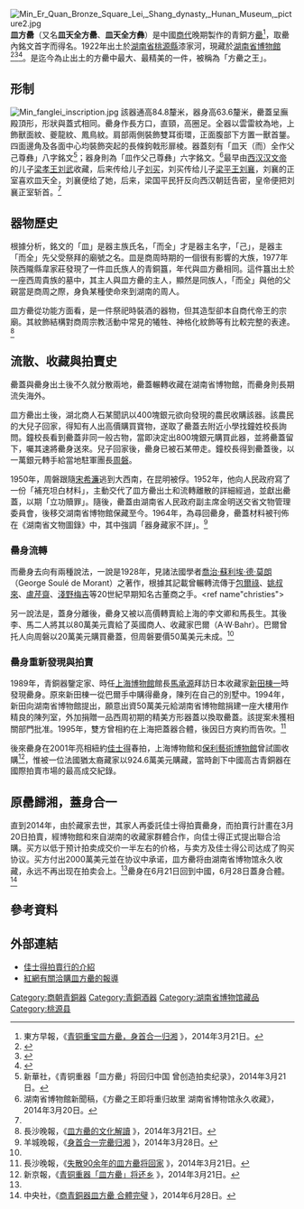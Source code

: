 {{Expert|time=2015-12-14T03:47:08+00:00}}
[[File:Min_Er_Quan_Bronze_Square_Lei,_Shang_dynasty,_Hunan_Museum,_picture2.jpg|upright]]
'''皿方罍'''（又名'''皿天全方罍'''、'''皿天全方彝'''）是中國[[商代|商代]]晚期製作的青銅方[[罍|罍]]<ref name="Dongfang">東方早報，《[http://www.dfdaily.com/html/150/2014/3/21/1132074.shtml 青铜重宝皿方罍，身首合一归湘] {{Wayback|url=http://www.dfdaily.com/html/150/2014/3/21/1132074.shtml |date=20140326181314 }}》，2014年3月21日。</ref>，取罍內銘文首字而得名。1922年出土於[[湖南省|湖南省]][[桃源縣|桃源縣]]漆家河，現藏於[[湖南省博物館|湖南省博物館]]<ref name="fish" >{{cite journal | language =zh-hans | author =文史博览 | title =《湖南国宝青铜器的离奇遭遇》| journal =《文萃报》 | volume =第2245期 | year = 2013-10-22 | pages =第6页  | issn =CN43-0032 }}</ref><ref>{{cite web |url=http://news.sina.com.cn/o/2006-12-06/035910692041s.shtml |title=“细说国宝”：天价方罍身首异处 |accessdate=2006 |publisher=新浪网 |work= |language=zh-hans |archive-date=2019-01-11 |archive-url=https://web.archive.org/web/20190111232800/http://news.sina.com.cn/o/2006-12-06/035910692041s.shtml |dead-url=no }}</ref><ref>{{cite web |url=http://news.ifeng.com/history/zhongguoxiandaishi/detail_2013_11/01/30881862_0.shtml |title=国宝“漂流记”：法商拍走器身 身盖终难合一 |accessdate=2013 |publisher=凤凰网 |work= |language=zh-hans |archive-date=2019-01-11 |archive-url=https://web.archive.org/web/20190111232511/http://news.ifeng.com/history/zhongguoxiandaishi/detail_2013_11/01/30881862_0.shtml |dead-url=no }}</ref>。是迄今為止出土的方罍中最大、最精美的一件，被稱為「方罍之王」。

==形制==
[[File:Min_fanglei_inscription.jpg|thumb]]
該器通高84.8釐米，器身高63.6釐米，罍蓋呈廡殿頂形，形狀與蓋式相同。罍身作長方口，直頸，高圈足。全器以雲雷紋為地，上飾獸面紋、夔龍紋、鳳鳥紋。肩部兩側裝飾雙耳銜環，正面腹部下方置一獸首鋬。四面邊角及各面中心均裝飾突起的長條鉤戟形扉棱。器蓋刻有「皿天（而）全作父己尊彝」八字銘文<ref name="XH">新華社，《青铜重器「皿方罍」将回归中国 曾创造拍卖纪录》，2014年3月21日。</ref>；器身則為「皿作父己尊彝」六字銘文。<ref name="Museum">湖南省博物館新聞稿，《方罍之王即将重归故里 湖南省博物馆永久收藏》，2014年3月20日。</ref>最早由[[西汉|西汉]][[汉文帝|汉文帝]]的儿子[[梁孝王|梁孝王]][[刘武|刘武]]收藏，后来传给儿子[[刘买|刘买]]，刘买传给儿子[[梁平王|梁平王]][[刘襄|刘襄]]，刘襄的正室喜欢皿天全，刘襄便给了她，后来，梁国平民犴反向西汉朝廷告密，皇帝便把刘襄正室斩首。<ref name="fish" />

==器物歷史==
根據分析，銘文的「皿」是器主族氏名，「而全」才是器主名字，「己」，是器主「而全」先父受祭拜的廟號之名。皿是商周時期的一個很有影響的大族，1977年陝西隴縣韋家莊發現了一件皿氏族人的青銅簋，年代與皿方罍相同。這件簋出土於一座西周貴族的墓中，其主人與皿方罍的主人，顯然是同族人，「而全」與他的父親當是商周之際，身負某種使命來到湖南的周人。

皿方罍從功能方面看，是一件祭祀時裝酒的器物，但其造型卻本自商代帝王的宗廟。其紋飾結構對商周宗教活動中常見的犧牲、神格化紋飾等有比較完整的表達。<ref name="history">長沙晚報，《[http://cswb.changsha.cn/html/2014-03/21/content_40_2.htm 皿方罍的文化解讀] {{Wayback|url=http://cswb.changsha.cn/html/2014-03/21/content_40_2.htm |date=20140407091540 }}》，2014年3月21日。</ref>

==流散、收藏與拍賣史==
罍蓋與罍身出土後不久就分散兩地，罍蓋輾轉收藏在湖南省博物館，而罍身則長期流失海外。

皿方罍出土後，湖北商人石某聞訊以400塊銀元欲向發現的農民收購該器。該農民的大兒子回家，得知有人出高價購買寶物，遂取了罍蓋去附近小學找鐘姓校長詢問。鐘校長看到罍蓋非同一般古物，當即決定出800塊銀元購買此器，並將罍蓋留下，囑其速將罍身送來。兒子回家後，罍身已被石某帶走。鐘校長得到罍蓋後，以一萬銀元轉手給當地駐軍團長[[周磐_(民国)|周磐]]。

1950年，周磐跟隨[[宋希濂|宋希濂]]逃到大西南，在昆明被俘。1952年，他向人民政府寫了一份「補充坦白材料」，主動交代了皿方罍出土和流轉離散的詳細經過，並獻出罍蓋，以期「立功贖罪」。隨後，罍蓋由湖南省人民政府副主席金明送交省文物管理委員會，後移交湖南省博物館保藏至今。1964年，為尋回罍身，罍蓋材料被刊佈在《湖南省文物圖錄》中，其中強調「器身藏家不詳」。<ref name="YC">羊城晚報，《[http://www.ycwb.com/ePaper/ycwb/html/2014-03/28/content_402231.htm?div=1 身首合一完罍归湘] {{Wayback|url=http://www.ycwb.com/ePaper/ycwb/html/2014-03/28/content_402231.htm?div=1 |date=20140329075841 }}》，2014年3月28日。</ref>

===罍身流轉===
而罍身去向有兩種說法，一說是1928年，見諸法國學者[[喬治‧蘇利埃‧德‧莫朗|喬治‧蘇利埃‧德‧莫朗]]（George Soulé de Morant）之著作，根據其記載曾輾轉流傳于[[包爾祿|包爾祿]]、[[姚叔來|姚叔來]]、[[盧芹齋|盧芹齋]]、[[淺野梅吉|淺野梅吉]]等20世紀早期知名古董商之手。<ref name"christies">{{Cite web |url=http://www.christies.com/sales/asian-art-week-new-york-march-2014/min-fanglei/index-chinese-trad.aspx |title=重要青銅酒器: 皿方罍 |access-date=2014-04-03 |archive-date=2018-02-21 |archive-url=https://web.archive.org/web/20180221130716/http://www.christies.com/sales/asian-art-week-new-york-march-2014/min-fanglei/index-chinese-trad.aspx |dead-url=no }}</ref>

另一說法是，蓋身分離後，罍身又被以高價轉賣給上海的李文卿和馬長生。其後李、馬二人將其以80萬美元賣給了英國商人、收藏家巴爾（A·W·Bahr）。巴爾曾托人向周磐以20萬美元購買罍蓋，但周磐要價50萬美元未成。<ref name="YC"></ref>

===罍身重新發現與拍賣===
1989年，青銅器鑒定家、時任[[上海博物館|上海博物館]]館長[[馬承源|馬承源]]拜訪日本收藏家[[新田棟一|新田棟一]]時發現罍身。原來新田棟一從巴爾手中購得罍身，陳列在自己的別墅中。1994年，新田向湖南省博物館提出，願意出資50萬美元給湖南省博物館捐建一座大樓用作精良的陳列室，外加捐贈一品西周初期的精美方形器蓋以換取罍蓋。該提案未獲相關部門批准。1995年，雙方曾相約在上海把蓋器合體，後因日方爽約而告吹。<ref name="CS">長沙晚報，《[http://cswb.changsha.cn/html/2014-03/21/content_40_1.htm 失散90余年的皿方罍将回家] {{Wayback|url=http://cswb.changsha.cn/html/2014-03/21/content_40_1.htm |date=20140407095100 }}》，2014年3月21日。</ref>

後來罍身在2001年亮相紐約[[佳士得|佳士得]]春拍，上海博物館和[[保利藝術博物館|保利藝術博物館]]曾試圖收購<ref name="BJ">新京報，《[http://epaper.bjnews.com.cn/html/2014-03/21/content_501244.htm 青铜重器「皿方罍」将还乡] {{Wayback|url=http://epaper.bjnews.com.cn/html/2014-03/21/content_501244.htm |date=20190909133652 }}》，2014年3月21日。</ref>，惟被一位法國猶太裔藏家以924.6萬美元購藏，當時創下中國高古青銅器在國際拍賣市場的最高成交紀錄。

==原罍歸湘，蓋身合一==
直到2014年，由於藏家去世，其家人再委託佳士得拍賣罍身，而拍賣行計畫在3月20日拍賣，經博物館和來自湖南的收藏家群體合作，向佳士得正式提出聯合洽購。买方以低于预计拍卖成交价一半左右的价格，与卖方及佳士得公司达成了购买协议。买方付出2000萬美元並在协议中承诺，皿方罍将由湖南省博物馆永久收藏，永远不再出现在拍卖会上。<ref name="XH"></ref>罍身在6月21日回到中國，6月28日蓋身合體。<ref name="reunite">中央社，《[http://www.cna.com.tw/news/acn/201406280298-1.aspx 商青銅器皿方罍 合體完璧] {{Wayback|url=http://www.cna.com.tw/news/acn/201406280298-1.aspx |date=20180831105935 }}》，2014年6月28日。</ref>

==參考資料==
{{reflist}}
==外部連結==
*[http://www.christies.com/sales/asian-art-week-new-york-march-2014/min-fanglei/index-chinese-trad.aspx 佳士得拍賣行的介紹] {{Wayback|url=http://www.christies.com/sales/asian-art-week-new-york-march-2014/min-fanglei/index-chinese-trad.aspx |date=20180221130716 }}
*[http://hn.rednet.cn/c/2014/04/03/3314997.htm 紅網有關洽購皿方罍的報導] {{Wayback|url=http://hn.rednet.cn/c/2014/04/03/3314997.htm |date=20180310180907 }}

[[Category:商朝青銅器|Category:商朝青銅器]]
[[Category:青銅酒器|Category:青銅酒器]]
[[Category:湖南省博物馆藏品|Category:湖南省博物馆藏品]]
[[Category:桃源县|Category:桃源县]]